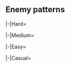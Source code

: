 {{Notice|The following enemy patterns and ship drops are autogenerated.<br>If in doubt, use tooltips to check sample sizes.}}
==Enemy patterns==
{{Section}}
<tabber>
|-|Hard=
{{Event/Map|
{{Event/MapNode|1|Hard|x=110|y=253}}
{{Event/MapNode|2|Hard|x=232|y=104}}
{{Event/MapNode|AB|Hard|x=175|y=163}}
{{Event/MapNode|A|Hard|x=195|y=213}}
{{Event/MapNode|B|Hard|x=271|y=178}}
{{Event/MapNode|C|Hard|x=323|y=278}}
{{Event/MapNode|D|Hard|x=329|y=150}}
{{Event/MapNode|E|Hard|x=378|y=127}}
{{Event/MapNode|F|Hard|x=398|y=243}}
{{Event/MapNode|G|Hard|x=464|y=189}}
{{Event/MapNode|H|Hard|x=511|y=212}}
{{Event/MapNode|I|Hard|x=533|y=279}}
{{Event/MapNode|J|Hard|x=607|y=313}}
{{Event/MapNode|K|Hard|x=478|y=111}}
{{Event/MapNode|L|Hard|x=480|y=149}}
{{Event/MapNode|M|Hard|x=527|y=141}}
{{Event/MapNode|N|Hard|x=583|y=176}}
{{Event/MapNode|O|Hard|x=599|y=106}}
{{Event/MapNode|P|Hard|x=432|y=84}}
{{Event/MapNode|Q|Hard|x=443|y=131}}
{{Event/MapNode|R|Hard|x=478|y=74}}
{{Event/MapNode|S|Hard|x=554|y=111}}
{{Event/MapNode|T|Hard|x=622|y=173}}
{{Event/MapNode|U|Hard|x=534|y=75}}
}}
<div class="scrollable map-nodes" id="map-nodes-hard">
{{Map/Nodes|diff=Hard|name=
|AB
|Raid
|{{TooltipSimple|Diamond|49% (98/201)}}
|Airfield Princess/XIII
|Airfield Princess/XIII
|Airfield Princess/XI
|-
|AB
|Raid
|{{TooltipSimple|Diamond|37% (74/201)}}
|Airfield Princess/XIII
|Airfield Princess/XIII
|Airfield Princess/XI
|Airfield Princess/XI
|-
|AB
|Raid
|{{TooltipSimple|Diamond|14% (29/201)}}
|Airfield Princess/XIII
|Airfield Princess/XIII
|Airfield Princess/XIII
|Airfield Princess/XI
}}
{{Map/Nodes|diff=Hard|name=
|A
|Normal
|{{TooltipSimple|Line Ahead|21% (51/243)}}<br>{{TooltipSimple|Double Line|16% (40/243)}}
|Light Cruiser He-Class/Flagship
|Heavy Cruiser Ne-Class
|Heavy Cruiser Ne-Class
|Light Cruiser Tsu-Class
|Destroyer Ha-Class/Late Model
|Destroyer Ha-Class/Late Model
|-
|A
|Normal
|{{TooltipSimple|Line Ahead|44% (107/243)}}<br>{{TooltipSimple|Double Line|19% (45/243)}}
|Light Cruiser He-Class/Flagship
|Heavy Cruiser Ne-Class/Elite
|Heavy Cruiser Ne-Class/Elite
|Light Cruiser Tsu-Class
|Destroyer Ha-Class/Late Model
|Destroyer Ha-Class/Late Model
}}
{{Map/Nodes|diff=Hard|name=
|C
|Defense
|{{TooltipSimple|Diamond|50% (1/2)}}
|Airfield Princess/VII
|Airfield Princess/VI
|Airfield Princess/VI
|-
|C
|Defense
|{{TooltipSimple|Diamond|50% (1/2)}}
|Airfield Princess/VII
|Airfield Princess/VII
|Airfield Princess/VI
}}
{{Map/Nodes|diff=Hard|name=
|D
|Defense
|{{TooltipSimple|Diamond|20% (3/15)}}
|Airfield Princess/VI
|Airfield Princess/VI
|Airfield Princess/VI
|-
|D
|Defense
|{{TooltipSimple|Diamond|33% (5/15)}}
|Airfield Princess/VII
|Airfield Princess/VI
|Airfield Princess/VI
|-
|D
|Defense
|{{TooltipSimple|Diamond|33% (5/15)}}
|Airfield Princess/VII
|Airfield Princess/VII
|Airfield Princess/VI
|-
|D
|Defense
|{{TooltipSimple|Diamond|13% (2/15)}}
|Airfield Princess/VII
|Airfield Princess/VII
|Airfield Princess/VII
}}
{{Map/Nodes|diff=Hard|name=
|E
|Unknown
|{{TooltipSimple|Cruising Formation 4|100% (8/8)}}
|Supply Depot Princess Vacation Mode/III
|Artillery Imp/III
|Artillery Imp/III
|Artillery Imp/III
|Transport Ship Wa-Class/Flagship
|Transport Ship Wa-Class/Flagship
|Light Cruiser He-Class/Flagship
|Light Cruiser Tsu-Class/Elite
|Destroyer Ha-Class/Late Model
|Destroyer Ha-Class/Late Model
|PT Imp Pack/IV
|PT Imp Pack/IV
}}
{{Map/Nodes|diff=Hard|name=
|F
|Normal
|{{TooltipSimple|Echelon|19% (40/214)}}<br>{{TooltipSimple|Line Abreast|43% (92/214)}}
|New Submarine Princess Vacation Mode/Flagship III
|Submarine So-Class/Elite
|Submarine So-Class/Elite
|-
|F
|Normal
|{{TooltipSimple|Echelon|38% (82/214)}}
|New Submarine Princess Vacation Mode/Flagship III
|Submarine So-Class/Elite
|Submarine So-Class/Elite
|Submarine So-Class/Elite
}}
{{Map/Nodes|diff=Hard|name=
|G
|Normal
|{{TooltipSimple|Line Ahead|28% (17/61)}}
|Battleship Ru-Class/Flagship
|Light Carrier Nu-Class/Kai Flagship III
|Light Carrier Nu-Class/Elite II
|Light Cruiser Tsu-Class/Elite
|Destroyer Ha-Class/Late Model
|Destroyer Ha-Class/Late Model
|-
|G
|Normal
|{{TooltipSimple|Line Ahead|34% (21/61)}}
|Battleship Ru-Class/Flagship
|Light Carrier Nu-Class/Kai Flagship III
|Light Carrier Nu-Class/Kai Flagship III
|Light Cruiser Tsu-Class/Flagship
|Destroyer Ha-Class/Late Model
|Destroyer Ha-Class/Late Model
|-
|G
|Normal
|{{TooltipSimple|Diamond|11% (7/61)}}
|Light Carrier Nu-Class/Kai Flagship III
|Light Carrier Nu-Class/Elite II
|Battleship Ru-Class/Flagship
|Light Cruiser Tsu-Class/Elite
|Destroyer Ha-Class/Late Model
|Destroyer Ha-Class/Late Model
|-
|G
|Normal
|{{TooltipSimple|Diamond|26% (16/61)}}
|Light Carrier Nu-Class/Kai Flagship III
|Light Carrier Nu-Class/Kai Flagship III
|Battleship Ru-Class/Flagship
|Light Cruiser Tsu-Class/Flagship
|Destroyer Ha-Class/Late Model
|Destroyer Ha-Class/Late Model
}}
{{Map/Nodes|diff=Hard|name=
|H
|Defense
|{{TooltipSimple|Diamond|60% (3/5)}}
|Airfield Princess/VII
|Airfield Princess/VI
|Airfield Princess/VI
|-
|H
|Defense
|{{TooltipSimple|Diamond|20% (1/5)}}
|Airfield Princess/VII
|Airfield Princess/VII
|Airfield Princess/VI
|-
|H
|Defense
|{{TooltipSimple|Diamond|20% (1/5)}}
|Airfield Princess/VII
|Airfield Princess/VII
|Airfield Princess/VII
}}
{{Map/Nodes|diff=Hard|name=
|I
|Normal
|{{TooltipSimple|Line Ahead|62% (93/149)}}<br>{{TooltipSimple|Diamond|38% (56/149)}}
|Aircraft Carrier Summer Princess
|Standard Carrier Wo-Class/Kai Flagship IV
|Battleship Ta-Class/Flagship
|Light Cruiser Tsu-Class/Flagship
|Destroyer Ni-Class/Late Model
|Destroyer Ni-Class/Late Model
}}
{{Map/Nodes|diff=Hard|name=
|J
|Boss
|{{TooltipSimple|Cruising Formation 4|84% (88/105)}}
|Anchorage Water Demon Vacation Mode/III
|Supply Depot Princess Vacation Mode/III
|Artillery Imp/III
|Artillery Imp/III
|PT Imp Pack/IV
|PT Imp Pack/IV
|Light Cruiser Tsu-Class/Flagship
|Destroyer Na-Class/Late Model Flagship
|Destroyer Na-Class/Late Model Flagship
|Destroyer Na-Class/Late Model Flagship
|Destroyer Na-Class/Flagship
|Destroyer Na-Class/Flagship
|-
|J
|Boss/Final
|{{TooltipSimple|Cruising Formation 4|16% (17/105)}}
|Anchorage Water Demon Vacation Mode/VI
|Supply Depot Princess Vacation Mode/Damaged III
|Artillery Imp/III
|Artillery Imp/III
|PT Imp Pack/IV
|PT Imp Pack/IV
|Battleship Ta-Class/Flagship
|Light Cruiser Tsu-Class/Flagship
|Light Cruiser Tsu-Class/Flagship
|Destroyer Na-Class/Late Model Flagship
|Destroyer Na-Class/Late Model Flagship
|Destroyer Na-Class/Late Model Flagship
}}
{{Map/Nodes|diff=Hard|name=
|K
|Normal
|{{TooltipSimple|Line Ahead|67% (12/18)}}<br>{{TooltipSimple|Double Line|33% (6/18)}}
|Battleship Summer Princess/II
|Destroyer Ni-Class/Late Model
|Destroyer Ni-Class/Late Model
|Destroyer Ro-Class/Late Model
|Destroyer Ro-Class/Late Model
}}
{{Map/Nodes|diff=Hard|name=
|N
|Defense
|{{TooltipSimple|Diamond|8% (1/12)}}
|Airfield Princess/VII
|Airfield Princess/VI
|Airfield Princess/VI
|-
|N
|Defense
|{{TooltipSimple|Diamond|50% (6/12)}}
|Airfield Princess/VII
|Airfield Princess/VII
|Airfield Princess/VI
|-
|N
|Defense
|{{TooltipSimple|Diamond|8% (1/12)}}
|Airfield Princess/VII
|Airfield Princess/VII
|Airfield Princess/VII
|-
|N
|Defense
|{{TooltipSimple|Diamond|33% (4/12)}}
|Airfield Princess/VII
|Airfield Princess/VII
|Airfield Princess/VII
|Airfield Princess/V
}}
{{Map/Nodes|diff=Hard|name=
|O
|Unknown
|{{TooltipSimple|Cruising Formation 4|70% (7/10)}}
|Heavy Cruiser Summer Princess/III
|Heavy Cruiser Summer Princess/III
|Supply Depot Princess Vacation Mode/III
|Supply Depot Princess Vacation Mode/III
|Artillery Imp/III
|Artillery Imp/III
|Light Cruiser He-Class/Flagship
|Light Cruiser Tsu-Class/Flagship
|Destroyer Na-Class/Late Model Flagship
|Destroyer Na-Class/Late Model Flagship
|PT Imp Pack/IV
|PT Imp Pack/IV
|-
|O
|Unknown
|{{TooltipSimple|Cruising Formation 4|30% (3/10)}}
|Heavy Cruiser Summer Princess/III
|Airfield Princess/VII
|Airfield Princess/VII
|Supply Depot Princess Vacation Mode/III
|Artillery Imp/III
|Artillery Imp/III
|Light Cruiser He-Class/Flagship
|Light Cruiser Tsu-Class/Flagship
|Destroyer Na-Class/Late Model Flagship
|Destroyer Na-Class/Late Model Flagship
|PT Imp Pack/IV
|PT Imp Pack/IV
}}
{{Map/Nodes|diff=Hard|name=
|R
|Defense
|{{TooltipSimple|Diamond|42% (5/12)}}
|Airfield Princess/VII
|Airfield Princess/VII
|Airfield Princess/VI
|-
|R
|Defense
|{{TooltipSimple|Diamond|50% (6/12)}}
|Airfield Princess/VII
|Airfield Princess/VII
|Airfield Princess/VII
|-
|R
|Defense
|{{TooltipSimple|Diamond|8% (1/12)}}
|Airfield Princess/VII
|Airfield Princess/VII
|Airfield Princess/VII
|Airfield Princess/V
}}
{{Map/Nodes|diff=Hard|name=
|T
|Normal
|{{TooltipSimple|Line Ahead|50% (1/2)}}
|Transport Ship Wa-Class/Flagship
|Transport Ship Wa-Class/Flagship
|Light Cruiser He-Class/Flagship
|Light Cruiser Tsu-Class/Elite
|Destroyer Ro-Class/Late Model Elite
|Destroyer Ro-Class/Late Model Elite
|-
|T
|Normal
|{{TooltipSimple|Double Line|50% (1/2)}}
|Transport Ship Wa-Class/Flagship
|Transport Ship Wa-Class/Flagship
|Light Cruiser He-Class/Flagship
|Light Cruiser Tsu-Class/Flagship
|Destroyer Ro-Class/Late Model Elite
|Destroyer Ro-Class/Late Model Elite
}}
{{Map/Nodes|diff=Hard|name=
|U
|Boss/Final
|{{TooltipSimple|Cruising Formation 4|100% (11/11)}}
|Anzio Princess/III
|Anchorage Water Demon Vacation Mode/III
|Supply Depot Princess Vacation Mode/III
|Airfield Princess/VII
|Artillery Imp/III
|Artillery Imp/III
|Battleship Ta-Class/Flagship
|Light Cruiser Tsu-Class/Flagship
|Destroyer Na-Class/Late Model Flagship
|Destroyer Na-Class/Late Model Flagship
|Destroyer Na-Class/Late Model Flagship
|Transport Ship Wa-Class/Flagship
}}
</div> <!-- overflow -->
|-|Medium=
{{Event/Map|
{{Event/MapNode|1|Medium|x=110|y=253}}
{{Event/MapNode|2|Medium|x=232|y=104}}
{{Event/MapNode|AB|Medium|x=175|y=163}}
{{Event/MapNode|A|Medium|x=195|y=213}}
{{Event/MapNode|B|Medium|x=271|y=178}}
{{Event/MapNode|C|Medium|x=323|y=278}}
{{Event/MapNode|D|Medium|x=329|y=150}}
{{Event/MapNode|E|Medium|x=378|y=127}}
{{Event/MapNode|F|Medium|x=398|y=243}}
{{Event/MapNode|G|Medium|x=464|y=189}}
{{Event/MapNode|H|Medium|x=511|y=212}}
{{Event/MapNode|I|Medium|x=533|y=279}}
{{Event/MapNode|J|Medium|x=607|y=313}}
{{Event/MapNode|K|Medium|x=478|y=111}}
{{Event/MapNode|L|Medium|x=480|y=149}}
{{Event/MapNode|M|Medium|x=527|y=141}}
{{Event/MapNode|N|Medium|x=583|y=176}}
{{Event/MapNode|O|Medium|x=599|y=106}}
{{Event/MapNode|P|Medium|x=432|y=84}}
{{Event/MapNode|Q|Medium|x=443|y=131}}
{{Event/MapNode|R|Medium|x=478|y=74}}
{{Event/MapNode|S|Medium|x=554|y=111}}
{{Event/MapNode|T|Medium|x=622|y=173}}
{{Event/MapNode|U|Medium|x=534|y=75}}
}}
<div class="scrollable map-nodes" id="map-nodes-medium">
{{Map/Nodes|diff=Medium|name=
|AB
|Raid
|{{TooltipSimple|Diamond|55% (12/22)}}
|Airfield Princess/XIII
|Airfield Princess/XII
|-
|AB
|Raid
|{{TooltipSimple|Diamond|32% (7/22)}}
|Airfield Princess/XIII
|Airfield Princess/XI
|Airfield Princess/XI
|-
|AB
|Raid
|{{TooltipSimple|Diamond|14% (3/22)}}
|Airfield Princess/XIII
|Airfield Princess/XII
|Airfield Princess/XI
}}
{{Map/Nodes|diff=Medium|name=
|A
|Normal
|{{TooltipSimple|Line Ahead|43% (17/40)}}<br>{{TooltipSimple|Double Line|15% (6/40)}}
|Light Cruiser He-Class/Flagship
|Heavy Cruiser Ne-Class
|Light Cruiser Tsu-Class
|Destroyer Ha-Class/Late Model
|Destroyer I-Class
|Destroyer I-Class
|-
|A
|Normal
|{{TooltipSimple|Line Ahead|38% (15/40)}}<br>{{TooltipSimple|Double Line|5% (2/40)}}
|Light Cruiser He-Class/Flagship
|Heavy Cruiser Ne-Class
|Heavy Cruiser Ne-Class
|Light Cruiser Tsu-Class
|Destroyer Ha-Class/Late Model
|Destroyer Ha-Class/Late Model
}}
{{Map/Nodes|diff=Medium|name=
|C
|Defense
|{{TooltipSimple|Diamond|100% (1/1)}}
|Airfield Princess/V
|Airfield Princess/V
|Airfield Princess/V
}}
{{Map/Nodes|diff=Medium|name=
|D
|Defense
|{{TooltipSimple|Diamond|100% (1/1)}}
|Airfield Princess/VI
|Airfield Princess/VI
|Airfield Princess/V
}}
{{Map/Nodes|diff=Medium|name=
|E
|Unknown
|{{TooltipSimple|Cruising Formation 4|100% (1/1)}}
|Supply Depot Princess Vacation Mode/II
|Artillery Imp/II
|Artillery Imp/II
|Transport Ship Wa-Class/Flagship
|Transport Ship Wa-Class/Elite
|Transport Ship Wa-Class/Elite
|Light Cruiser Ho-Class/Flagship
|Light Cruiser Tsu-Class
|Destroyer Ha-Class/Late Model
|Destroyer Ha-Class/Late Model
|PT Imp Pack/III
|PT Imp Pack/III
}}
{{Map/Nodes|diff=Medium|name=
|F
|Normal
|{{TooltipSimple|Echelon|15% (5/34)}}<br>{{TooltipSimple|Line Abreast|21% (7/34)}}
|New Submarine Princess Vacation Mode/Flagship
|Submarine Ka-Class/Elite
|Submarine Ka-Class/Elite
|-
|F
|Normal
|{{TooltipSimple|Echelon|32% (11/34)}}<br>{{TooltipSimple|Line Abreast|32% (11/34)}}
|New Submarine Princess Vacation Mode/Flagship II
|Submarine Yo-Class/Elite
|Submarine Yo-Class/Elite
}}
{{Map/Nodes|diff=Medium|name=
|G
|Normal
|{{TooltipSimple|Line Ahead|33% (3/9)}}
|Battleship Ru-Class/Flagship
|Light Carrier Nu-Class/Elite II
|Light Carrier Nu-Class/Elite II
|Light Cruiser Tsu-Class/Elite
|Destroyer I-Class
|Destroyer I-Class
|-
|G
|Normal
|{{TooltipSimple|Line Ahead|33% (3/9)}}
|Battleship Ru-Class/Flagship
|Light Carrier Nu-Class/Kai Flagship III
|Light Carrier Nu-Class/Elite II
|Light Cruiser Tsu-Class/Elite
|Destroyer Ha-Class/Late Model
|Destroyer Ha-Class/Late Model
|-
|G
|Normal
|{{TooltipSimple|Diamond|33% (3/9)}}
|Light Carrier Nu-Class/Kai Flagship III
|Light Carrier Nu-Class/Elite II
|Battleship Ru-Class/Flagship
|Light Cruiser Tsu-Class/Elite
|Destroyer Ha-Class/Late Model
|Destroyer Ha-Class/Late Model
}}
{{Map/Nodes|diff=Medium|name=
|H
|Defense
|{{TooltipSimple|Diamond|33% (1/3)}}
|Airfield Princess/VI
|Airfield Princess/VI
|Airfield Princess/V
|-
|H
|Defense
|{{TooltipSimple|Diamond|67% (2/3)}}
|Airfield Princess/VI
|Airfield Princess/VI
|Airfield Princess/VI
}}
{{Map/Nodes|diff=Medium|name=
|I
|Normal
|{{TooltipSimple|Line Ahead|17% (5/29)}}<br>{{TooltipSimple|Diamond|21% (6/29)}}
|Aircraft Carrier Summer Princess
|Standard Carrier Wo-Class/Flagship
|Battleship Ta-Class
|Light Cruiser Tsu-Class
|Destroyer Ha-Class/Late Model
|Destroyer Ha-Class/Late Model
|-
|I
|Normal
|{{TooltipSimple|Line Ahead|45% (13/29)}}<br>{{TooltipSimple|Diamond|17% (5/29)}}
|Aircraft Carrier Summer Princess
|Standard Carrier Wo-Class/Flagship IV
|Battleship Ta-Class/Elite
|Light Cruiser Tsu-Class/Elite
|Destroyer Ni-Class/Late Model
|Destroyer Ni-Class/Late Model
}}
{{Map/Nodes|diff=Medium|name=
|J
|Boss
|{{TooltipSimple|Cruising Formation 4|82% (18/22)}}
|Anchorage Water Demon Vacation Mode/II
|Supply Depot Princess Vacation Mode/II
|Artillery Imp/II
|Artillery Imp/II
|PT Imp Pack/III
|PT Imp Pack/III
|Light Cruiser Ho-Class/Flagship
|Destroyer Na-Class/Late Model Elite
|Destroyer Na-Class/Late Model Elite
|Destroyer I-Class
|Destroyer I-Class
|Destroyer I-Class
|-
|J
|Boss/Final
|{{TooltipSimple|Cruising Formation 4|18% (4/22)}}
|Anchorage Water Demon Vacation Mode/V
|Supply Depot Princess Vacation Mode/Damaged II
|Artillery Imp/II
|Artillery Imp/II
|PT Imp Pack/III
|PT Imp Pack/III
|Light Cruiser Ho-Class/Flagship
|Light Cruiser Tsu-Class/Elite
|Destroyer Na-Class/Late Model Elite
|Destroyer Na-Class/Late Model Elite
|Destroyer I-Class
|Destroyer I-Class
}}
</div> <!-- overflow -->
|-|Easy=
{{Event/Map|
{{Event/MapNode|1|Easy|x=110|y=253}}
{{Event/MapNode|2|Easy|x=232|y=104}}
{{Event/MapNode|AB|Easy|x=175|y=163}}
{{Event/MapNode|A|Easy|x=195|y=213}}
{{Event/MapNode|B|Easy|x=271|y=178}}
{{Event/MapNode|C|Easy|x=323|y=278}}
{{Event/MapNode|D|Easy|x=329|y=150}}
{{Event/MapNode|E|Easy|x=378|y=127}}
{{Event/MapNode|F|Easy|x=398|y=243}}
{{Event/MapNode|G|Easy|x=464|y=189}}
{{Event/MapNode|H|Easy|x=511|y=212}}
{{Event/MapNode|I|Easy|x=533|y=279}}
{{Event/MapNode|J|Easy|x=607|y=313}}
{{Event/MapNode|K|Easy|x=478|y=111}}
{{Event/MapNode|L|Easy|x=480|y=149}}
{{Event/MapNode|M|Easy|x=527|y=141}}
{{Event/MapNode|N|Easy|x=583|y=176}}
{{Event/MapNode|O|Easy|x=599|y=106}}
{{Event/MapNode|P|Easy|x=432|y=84}}
{{Event/MapNode|Q|Easy|x=443|y=131}}
{{Event/MapNode|R|Easy|x=478|y=74}}
{{Event/MapNode|S|Easy|x=554|y=111}}
{{Event/MapNode|T|Easy|x=622|y=173}}
{{Event/MapNode|U|Easy|x=534|y=75}}
}}
<div class="scrollable map-nodes" id="map-nodes-easy">
{{Map/Nodes|diff=Easy|name=
|AB
|Raid
|{{TooltipSimple|Diamond|21% (20/97)}}
|Airfield Princess/V
|Airfield Princess/V
|-
|AB
|Raid
|{{TooltipSimple|Diamond|41% (40/97)}}
|Airfield Princess/VI
|Airfield Princess/V
|-
|AB
|Raid
|{{TooltipSimple|Diamond|38% (37/97)}}
|Airfield Princess/VI
|Airfield Princess/V
|Airfield Princess/V
}}
{{Map/Nodes|diff=Easy|name=
|A
|Normal
|{{TooltipSimple|Line Ahead|40% (65/161)}}<br>{{TooltipSimple|Double Line|17% (28/161)}}
|Light Cruiser He-Class/Elite
|Heavy Cruiser Ne-Class
|Light Cruiser Tsu-Class
|Destroyer Ha-Class/Late Model
|Destroyer I-Class
|Destroyer I-Class
|-
|A
|Normal
|{{TooltipSimple|Line Ahead|30% (49/161)}}<br>{{TooltipSimple|Double Line|12% (19/161)}}
|Light Cruiser He-Class/Flagship
|Heavy Cruiser Ne-Class
|Light Cruiser Tsu-Class
|Destroyer Ha-Class/Late Model
|Destroyer I-Class
|Destroyer I-Class
}}
{{Map/Nodes|diff=Easy|name=
|C
|Defense
|{{TooltipSimple|Diamond|25% (4/16)}}
|Airfield Princess/V
|Airfield Princess/V
|-
|C
|Defense
|{{TooltipSimple|Diamond|50% (8/16)}}
|Airfield Princess/V
|Airfield Princess/V
|Airfield Princess/V
|-
|C
|Defense
|{{TooltipSimple|Diamond|25% (4/16)}}
|Airfield Princess/VI
|Airfield Princess/V
|Airfield Princess/V
}}
{{Map/Nodes|diff=Easy|name=
|D
|Defense
|{{TooltipSimple|Diamond|29% (2/7)}}
|Airfield Princess/V
|Airfield Princess/V
|-
|D
|Defense
|{{TooltipSimple|Diamond|71% (5/7)}}
|Airfield Princess/V
|Airfield Princess/V
|Airfield Princess/V
}}
{{Map/Nodes|diff=Easy|name=
|E
|Unknown
|{{TooltipSimple|Cruising Formation 4|100% (6/6)}}
|Supply Depot Princess Vacation Mode
|Artillery Imp
|Artillery Imp
|Transport Ship Wa-Class/Elite
|Transport Ship Wa-Class/Elite
|Transport Ship Wa-Class/Elite
|Light Cruiser Ho-Class/Flagship
|Light Cruiser Tsu-Class
|Destroyer I-Class
|Destroyer I-Class
|PT Imp Pack/III
|PT Imp Pack/III
}}
{{Map/Nodes|diff=Easy|name=
|F
|Normal
|{{TooltipSimple|Echelon|22% (33/151)}}<br>{{TooltipSimple|Line Abreast|23% (34/151)}}
|New Submarine Princess Vacation Mode/Flagship
|Submarine Ka-Class
|Submarine Ka-Class
|-
|F
|Normal
|{{TooltipSimple|Echelon|28% (42/151)}}<br>{{TooltipSimple|Line Abreast|28% (42/151)}}
|New Submarine Princess Vacation Mode/Flagship
|Submarine Ka-Class/Elite
|Submarine Ka-Class/Elite
}}
{{Map/Nodes|diff=Easy|name=
|G
|Normal
|{{TooltipSimple|Line Ahead|20% (17/85)}}
|Battleship Ru-Class/Elite
|Light Carrier Nu-Class/Elite II
|Light Carrier Nu-Class/Elite II
|Light Cruiser Tsu-Class
|Destroyer I-Class
|Destroyer I-Class
|-
|G
|Normal
|{{TooltipSimple|Diamond|21% (18/85)}}
|Light Carrier Nu-Class/Elite II
|Light Carrier Nu-Class/Elite
|Battleship Ru-Class/Elite
|Light Cruiser Tsu-Class
|Destroyer I-Class
|Destroyer I-Class
|-
|G
|Normal
|{{TooltipSimple|Diamond|27% (23/85)}}
|Light Carrier Nu-Class/Elite II
|Light Carrier Nu-Class/Elite II
|Battleship Ru-Class/Elite
|Light Cruiser Tsu-Class
|Destroyer I-Class
|Destroyer I-Class
|-
|G
|Normal
|{{TooltipSimple|Line Ahead|13% (11/85)}}
|Battleship Ru-Class/Flagship
|Light Carrier Nu-Class/Elite II
|Light Carrier Nu-Class/Elite II
|Light Cruiser Tsu-Class/Elite
|Destroyer I-Class
|Destroyer I-Class
|-
|G
|Normal
|{{TooltipSimple|Diamond|19% (16/85)}}
|Light Carrier Nu-Class/Elite II
|Light Carrier Nu-Class/Elite II
|Battleship Ru-Class/Flagship
|Light Cruiser Tsu-Class/Elite
|Destroyer I-Class
|Destroyer I-Class
}}
{{Map/Nodes|diff=Easy|name=
|H
|Defense
|{{TooltipSimple|Diamond|44% (8/18)}}
|Airfield Princess/V
|Airfield Princess/V
|Airfield Princess/V
|-
|H
|Defense
|{{TooltipSimple|Diamond|44% (8/18)}}
|Airfield Princess/VI
|Airfield Princess/V
|Airfield Princess/V
|-
|H
|Defense
|{{TooltipSimple|Diamond|11% (2/18)}}
|Airfield Princess/VI
|Airfield Princess/VI
|Airfield Princess/V
}}
{{Map/Nodes|diff=Easy|name=
|I
|Normal
|{{TooltipSimple|Line Ahead|18% (17/95)}}<br>{{TooltipSimple|Diamond|36% (34/95)}}
|Aircraft Carrier Summer Princess
|Standard Carrier Wo-Class/Elite
|Battleship Ta-Class
|Destroyer Ha-Class/Late Model
|Destroyer I-Class
|Destroyer I-Class
|-
|I
|Normal
|{{TooltipSimple|Line Ahead|27% (26/95)}}<br>{{TooltipSimple|Diamond|19% (18/95)}}
|Aircraft Carrier Summer Princess
|Standard Carrier Wo-Class/Flagship
|Battleship Ta-Class
|Light Cruiser Tsu-Class
|Destroyer Ha-Class/Late Model
|Destroyer Ha-Class/Late Model
}}
{{Map/Nodes|diff=Easy|name=
|J
|Boss
|{{TooltipSimple|Cruising Formation 4|80% (59/74)}}
|Anchorage Water Demon Vacation Mode
|Supply Depot Princess Vacation Mode
|Artillery Imp
|Artillery Imp
|PT Imp Pack/II
|PT Imp Pack/II
|Light Cruiser Ho-Class/Flagship
|Destroyer Na-Class/Late Model
|Destroyer Na-Class/Late Model
|Destroyer I-Class
|Destroyer I-Class
|Destroyer I-Class
|-
|J
|Boss/Final
|{{TooltipSimple|Cruising Formation 4|20% (15/74)}}
|Anchorage Water Demon Vacation Mode/IV
|Supply Depot Princess Vacation Mode/Damaged
|Artillery Imp
|Artillery Imp
|PT Imp Pack/II
|PT Imp Pack/II
|Light Cruiser Ho-Class/Flagship
|Light Cruiser Tsu-Class
|Destroyer Na-Class/Late Model
|Destroyer Na-Class/Late Model
|Destroyer I-Class
|Destroyer I-Class
}}
{{Map/Nodes|diff=Easy|name=
|K
|Normal
|{{TooltipSimple|Line Ahead|19% (6/32)}}<br>{{TooltipSimple|Double Line|25% (8/32)}}
|Battleship Summer Princess
|Destroyer Ni-Class/Late Model
|Destroyer I-Class
|Destroyer I-Class
|Destroyer I-Class
|-
|K
|Normal
|{{TooltipSimple|Line Ahead|56% (18/32)}}
|Battleship Summer Princess
|Destroyer Ni-Class/Late Model
|Destroyer Ni-Class/Late Model
|Destroyer I-Class
|Destroyer I-Class
}}
{{Map/Nodes|diff=Easy|name=
|N
|Defense
|{{TooltipSimple|Diamond|50% (2/4)}}
|Airfield Princess/V
|Airfield Princess/V
|Airfield Princess/V
|-
|N
|Defense
|{{TooltipSimple|Diamond|50% (2/4)}}
|Airfield Princess/VI
|Airfield Princess/V
|Airfield Princess/V
}}
{{Map/Nodes|diff=Easy|name=
|O
|Unknown
|{{TooltipSimple|Cruising Formation 4|67% (2/3)}}
|Heavy Cruiser Summer Princess
|Airfield Princess/V
|Supply Depot Princess Vacation Mode
|Artillery Imp
|Artillery Imp
|Transport Ship Wa-Class
|Light Cruiser Ho-Class/Flagship
|Light Cruiser Tsu-Class
|Destroyer Na-Class/Late Model
|Destroyer Na-Class/Late Model
|PT Imp Pack/II
|PT Imp Pack/II
|-
|O
|Unknown
|{{TooltipSimple|Cruising Formation 4|33% (1/3)}}
|Heavy Cruiser Summer Princess
|Supply Depot Princess Vacation Mode
|Supply Depot Princess Vacation Mode
|Artillery Imp
|Artillery Imp
|Transport Ship Wa-Class
|Light Cruiser Ho-Class/Flagship
|Light Cruiser Tsu-Class
|Destroyer Na-Class/Late Model
|Destroyer Na-Class/Late Model
|PT Imp Pack/II
|PT Imp Pack/II
}}
{{Map/Nodes|diff=Easy|name=
|R
|Defense
|{{TooltipSimple|Diamond|21% (6/29)}}
|Airfield Princess/V
|Airfield Princess/V
|-
|R
|Defense
|{{TooltipSimple|Diamond|17% (5/29)}}
|Airfield Princess/V
|Airfield Princess/V
|Airfield Princess/V
|-
|R
|Defense
|{{TooltipSimple|Diamond|62% (18/29)}}
|Airfield Princess/VI
|Airfield Princess/V
|Airfield Princess/V
}}
{{Map/Nodes|diff=Easy|name=
|U
|Boss
|{{TooltipSimple|Cruising Formation 4|66% (19/29)}}
|Anzio Princess
|Anchorage Water Demon Vacation Mode
|Supply Depot Princess Vacation Mode
|Artillery Imp
|Artillery Imp
|Light Carrier Nu-Class/Elite
|Battleship Ta-Class
|Light Cruiser Tsu-Class
|Destroyer Na-Class/Late Model
|Destroyer Na-Class/Late Model
|Transport Ship Wa-Class
|Transport Ship Wa-Class
|-
|U
|Boss/Final
|{{TooltipSimple|Cruising Formation 4|34% (10/29)}}
|Anzio Princess/Damaged
|Anchorage Water Demon Vacation Mode/IV
|Supply Depot Princess Vacation Mode/Damaged
|Artillery Imp
|Artillery Imp
|Light Carrier Nu-Class/Elite
|Battleship Ta-Class/Elite
|Light Cruiser Tsu-Class
|Destroyer Na-Class/Late Model
|Destroyer Na-Class/Late Model
|Transport Ship Wa-Class
|Transport Ship Wa-Class
}}
</div> <!-- overflow -->
|-|Casual=
{{Event/Map|
{{Event/MapNode|1|Casual|x=110|y=253}}
{{Event/MapNode|2|Casual|x=232|y=104}}
{{Event/MapNode|AB|Casual|x=175|y=163}}
{{Event/MapNode|A|Casual|x=195|y=213}}
{{Event/MapNode|B|Casual|x=271|y=178}}
{{Event/MapNode|C|Casual|x=323|y=278}}
{{Event/MapNode|D|Casual|x=329|y=150}}
{{Event/MapNode|E|Casual|x=378|y=127}}
{{Event/MapNode|F|Casual|x=398|y=243}}
{{Event/MapNode|G|Casual|x=464|y=189}}
{{Event/MapNode|H|Casual|x=511|y=212}}
{{Event/MapNode|I|Casual|x=533|y=279}}
{{Event/MapNode|J|Casual|x=607|y=313}}
{{Event/MapNode|K|Casual|x=478|y=111}}
{{Event/MapNode|L|Casual|x=480|y=149}}
{{Event/MapNode|M|Casual|x=527|y=141}}
{{Event/MapNode|N|Casual|x=583|y=176}}
{{Event/MapNode|O|Casual|x=599|y=106}}
{{Event/MapNode|P|Casual|x=432|y=84}}
{{Event/MapNode|Q|Casual|x=443|y=131}}
{{Event/MapNode|R|Casual|x=478|y=74}}
{{Event/MapNode|S|Casual|x=554|y=111}}
{{Event/MapNode|T|Casual|x=622|y=173}}
{{Event/MapNode|U|Casual|x=534|y=75}}
}}
<div class="scrollable map-nodes" id="map-nodes-casual">
{{Map/Nodes|diff=Casual|name=
|AB
|Raid
|{{TooltipSimple|Diamond|62% (31/50)}}
|Airfield Princess/V
|Airfield Princess/V
|-
|AB
|Raid
|{{TooltipSimple|Diamond|38% (19/50)}}
|Airfield Princess/VI
|Airfield Princess/V
}}
{{Map/Nodes|diff=Casual|name=
|A
|Normal
|{{TooltipSimple|Double Line|32% (24/76)}}
|Light Cruiser He-Class/Elite
|Heavy Cruiser Ne-Class
|Light Cruiser Tsu-Class
|Destroyer Ro-Class/Late Model
|Destroyer I-Class
|Destroyer I-Class
|-
|A
|Normal
|{{TooltipSimple|Line Ahead|36% (27/76)}}<br>{{TooltipSimple|Double Line|33% (25/76)}}
|Light Cruiser He-Class/Elite
|Heavy Cruiser Ne-Class
|Light Cruiser Tsu-Class
|Destroyer Ha-Class/Late Model
|Destroyer I-Class
|Destroyer I-Class
}}
{{Map/Nodes|diff=Casual|name=
|C
|Defense
|{{TooltipSimple|Diamond|67% (2/3)}}
|Airfield Princess/V
|-
|C
|Defense
|{{TooltipSimple|Diamond|33% (1/3)}}
|Airfield Princess/V
|Airfield Princess/V
}}
{{Map/Nodes|diff=Casual|name=
|D
|Defense
|{{TooltipSimple|Diamond|40% (2/5)}}
|Airfield Princess/V
|-
|D
|Defense
|{{TooltipSimple|Diamond|20% (1/5)}}
|Airfield Princess/V
|Airfield Princess/V
|-
|D
|Defense
|{{TooltipSimple|Diamond|40% (2/5)}}
|Airfield Princess/V
|Airfield Princess/V
|Airfield Princess/V
}}
{{Map/Nodes|diff=Casual|name=
|E
|Unknown
|{{TooltipSimple|Cruising Formation 4|100% (5/5)}}
|Supply Depot Princess Vacation Mode
|Artillery Imp
|Artillery Imp
|Transport Ship Wa-Class/Elite
|Transport Ship Wa-Class
|Transport Ship Wa-Class
|Light Cruiser Ho-Class/Flagship
|Destroyer I-Class
|Destroyer I-Class
|Destroyer I-Class
|Destroyer I-Class
|PT Imp Pack/II
}}
{{Map/Nodes|diff=Casual|name=
|F
|Normal
|{{TooltipSimple|Echelon|44% (30/68)}}<br>{{TooltipSimple|Line Abreast|56% (38/68)}}
|New Submarine Princess Vacation Mode/Flagship
|Submarine Ka-Class
|Submarine Ka-Class
}}
{{Map/Nodes|diff=Casual|name=
|G
|Normal
|{{TooltipSimple|Line Ahead|27% (13/48)}}
|Battleship Ru-Class/Elite
|Light Carrier Nu-Class/Elite II
|Light Carrier Nu-Class/Elite II
|Light Cruiser Tsu-Class
|Destroyer I-Class
|Destroyer I-Class
|-
|G
|Normal
|{{TooltipSimple|Diamond|46% (22/48)}}
|Light Carrier Nu-Class/Elite II
|Light Carrier Nu-Class/Elite
|Battleship Ru-Class/Elite
|Light Cruiser Tsu-Class
|Destroyer I-Class
|Destroyer I-Class
|-
|G
|Normal
|{{TooltipSimple|Diamond|27% (13/48)}}
|Light Carrier Nu-Class/Elite II
|Light Carrier Nu-Class/Elite II
|Battleship Ru-Class/Elite
|Light Cruiser Tsu-Class
|Destroyer I-Class
|Destroyer I-Class
}}
{{Map/Nodes|diff=Casual|name=
|H
|Defense
|{{TooltipSimple|Diamond|22% (2/9)}}
|Airfield Princess/V
|Airfield Princess/V
|-
|H
|Defense
|{{TooltipSimple|Diamond|67% (6/9)}}
|Airfield Princess/V
|Airfield Princess/V
|Airfield Princess/V
|-
|H
|Defense
|{{TooltipSimple|Diamond|11% (1/9)}}
|Airfield Princess/VI
|Airfield Princess/V
|Airfield Princess/V
}}
{{Map/Nodes|diff=Casual|name=
|I
|Normal
|{{TooltipSimple|Diamond|50% (22/44)}}
|Aircraft Carrier Summer Princess
|Destroyer Ha-Class/Late Model
|Destroyer I-Class
|Destroyer I-Class
|Destroyer I-Class
|Destroyer I-Class
|-
|I
|Normal
|{{TooltipSimple|Line Ahead|30% (13/44)}}<br>{{TooltipSimple|Diamond|20% (9/44)}}
|Aircraft Carrier Summer Princess
|Standard Carrier Wo-Class/Elite
|Battleship Ta-Class
|Destroyer Ha-Class/Late Model
|Destroyer I-Class
|Destroyer I-Class
}}
{{Map/Nodes|diff=Casual|name=
|J
|Boss
|{{TooltipSimple|Cruising Formation 4|69% (25/36)}}
|Anchorage Water Demon Vacation Mode
|Supply Depot Princess Vacation Mode
|Artillery Imp
|PT Imp Pack/II
|Transport Ship Wa-Class
|Transport Ship Wa-Class
|Destroyer Na-Class
|Destroyer I-Class
|Destroyer I-Class
|Destroyer I-Class
|Destroyer I-Class
|Destroyer I-Class
|-
|J
|Boss/Final
|{{TooltipSimple|Cruising Formation 4|31% (11/36)}}
|Anchorage Water Demon Vacation Mode/IV
|Supply Depot Princess Vacation Mode/Damaged
|Artillery Imp
|PT Imp Pack/II
|Transport Ship Wa-Class
|Transport Ship Wa-Class
|Destroyer Na-Class
|Destroyer Na-Class
|Destroyer I-Class
|Destroyer I-Class
|Destroyer I-Class
|Destroyer I-Class
}}
{{Map/Nodes|diff=Casual|name=
|K
|Normal
|{{TooltipSimple|Line Ahead|69% (11/16)}}<br>{{TooltipSimple|Double Line|31% (5/16)}}
|Battleship Summer Princess
|Destroyer Ni-Class/Late Model
|Destroyer I-Class
|Destroyer I-Class
|Destroyer I-Class
}}
{{Map/Nodes|diff=Casual|name=
|N
|Defense
|{{TooltipSimple|Diamond|75% (3/4)}}
|Airfield Princess/V
|Airfield Princess/V
|Airfield Princess/V
|-
|N
|Defense
|{{TooltipSimple|Diamond|25% (1/4)}}
|Airfield Princess/VI
|Airfield Princess/V
|Airfield Princess/V
}}
{{Map/Nodes|diff=Casual|name=
|O
|Unknown
|{{TooltipSimple|Cruising Formation 4|75% (3/4)}}
|Heavy Cruiser Summer Princess
|Supply Depot Princess Vacation Mode
|Artillery Imp
|Artillery Imp
|Transport Ship Wa-Class
|Transport Ship Wa-Class
|Light Cruiser Ho-Class/Flagship
|Light Cruiser Tsu-Class
|Destroyer I-Class
|Destroyer I-Class
|Destroyer I-Class
|PT Imp Pack/II
|-
|O
|Unknown
|{{TooltipSimple|Cruising Formation 4|25% (1/4)}}
|Heavy Cruiser Summer Princess
|Airfield Princess/V
|Supply Depot Princess Vacation Mode
|Artillery Imp
|Transport Ship Wa-Class
|Transport Ship Wa-Class
|Light Cruiser Ho-Class/Flagship
|Light Cruiser Tsu-Class
|Destroyer I-Class
|Destroyer I-Class
|Destroyer I-Class
|PT Imp Pack/II
}}
{{Map/Nodes|diff=Casual|name=
|R
|Defense
|{{TooltipSimple|Diamond|45% (5/11)}}
|Airfield Princess/V
|Airfield Princess/V
|-
|R
|Defense
|{{TooltipSimple|Diamond|55% (6/11)}}
|Airfield Princess/V
|Airfield Princess/V
|Airfield Princess/V
}}
{{Map/Nodes|diff=Casual|name=
|U
|Boss
|{{TooltipSimple|Cruising Formation 4|73% (8/11)}}
|Anzio Princess
|Supply Depot Princess Vacation Mode
|Artillery Imp
|Artillery Imp
|Transport Ship Wa-Class
|Transport Ship Wa-Class
|Battleship Ta-Class
|Light Cruiser Tsu-Class
|Destroyer Na-Class
|Destroyer Na-Class
|Transport Ship Wa-Class
|Transport Ship Wa-Class
|-
|U
|Boss/Final
|{{TooltipSimple|Cruising Formation 4|27% (3/11)}}
|Anzio Princess/Damaged
|Supply Depot Princess Vacation Mode/Damaged
|Artillery Imp
|Artillery Imp
|Light Carrier Nu-Class/Elite
|Transport Ship Wa-Class/Elite
|Battleship Ta-Class
|Light Cruiser Tsu-Class
|Destroyer Na-Class/Late Model
|Destroyer Na-Class/Late Model
|Transport Ship Wa-Class
|Transport Ship Wa-Class
}}
</div> <!-- overflow -->
</tabber>
{{SectionEnd}}